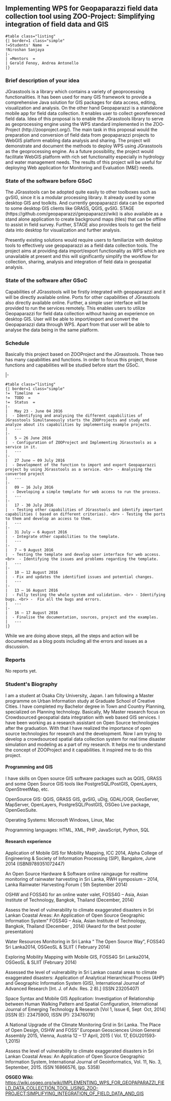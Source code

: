 
== Implementing WPS for Geopaparazzi field data collection tool using ZOO-Project: Simplifying integration of field data and GIS ==


<pre>#table class="listing"
{| border=1 class="simple"
!=Students' Name  =
!Niroshan Sanjaya 
|- 
| =Mentors  =
| Gerald Fenoy, Andrea Antonello 
|}

</pre>

=== Brief description of your idea ===
JGrasstools is a library which contains a variety of geoprocessing functionalities. It has been used for many GIS framework to provide a comprehensive Java solution for GIS packages for data access, editing, visualization and analysis. On the other hand Geopaparazzi is a standalone mobile app for field data collection. It enables user to collect georeferenced field data. Idea of this proposal is to enable the JGrasstools library to serve as geoprocessing engine using the WPS standard implemented in the ZOO­Project (http://zoo­project.org/). The main task in this proposal would the preparation and conversion of field data from geopaparazzi projects to Web­GIS platform enabling data analysis and sharing. The project will demonstrate and document the methods to deploy WPS using JGrasstools as the geoprocessing engine. As a future possibility, the project would facilitate Web­GIS platform with rich set functionality especially in hydrology and water management needs. The results of this project will be useful for deploying Web application for Monitoring and Evaluation (M&E) needs.


=== State of the software before GSoC ===
The JGrasstools can be adopted quite easily to other toolboxes such as gvSIG, since it is a modular processing library. It already used by some desktop GIS and toolkits. And currently geopaparazzi data can be exported to some desktop GIS clients like GRASS, QGIS, gvSIG. STAGE (https://github.com/geopaparazzi/geopaparazzi/wiki) is also available as a stand alone application to create background maps (tiles) that can be offline to assist in field survey. Further, STAGE also provides tools to get the field data into desktop for visualization and further analysis.

Presently existing solutions would require users to familiarize with desktop tools to effectively use geopaparazzi as a field data collection tools. The project aims at providing data import/export functionality as WPS which are unavailable at present and this will significantly simplify the workflow for collection, sharing, analysis and integration of field data in geospatial analysis.

=== State of the software after GSoC ===

Capabilities of JGrasstools will be firstly integrated with geopaparazzi and it will be directly available online. Ports for other capabilities of JGrasstools also directly available online. Further, a simple user interface will be provided to run the services remotely.
This enables users to utilize Geopaparazzi for field data collection without having an experience on desktop GIS. User will be able to import/export and convert the Geopaparazzi data through WPS. Apart from that user will be able to analyse the data being in the same platform.

=== Schedule ===
Basically this project based on ZOO­Project and the JGrasstools. Those two has many capabilities and functions. In order to focus this project, those functions and capabilities will be studied before start the GSoC.

|-

<pre>#table class="listing"
{| border=1 class="simple"
!=  Timeline  =
!=  TODO  =
!=  Status  =
|- 
|   May 23 - June 04 2016  
|  - Identifying and analysing the different capabilities of JGrasstools Simultaneously starts the ZOO­Projects and study and analyze about its capabilities by implementing example projects. 
|   ---  
|- 
|   5 – 26 June 2016  
|  - Configuration of ZOO­Project and Implementing JGrasstools as a service in it. 
|   ---  
|- 
|   27 June – 09 July 2016  
|  - Development of the function to import and export Geopaparazzi project by using JGrasstools as a service. <br>  - Analysing the converted project 
|   ---  
|- 
|   09 – 16 July 2016  
|  - Developing a simple template for web access to run the process. 
|   ---  
|- 
|   17 - 30 July 2016  
|  - Testing other capabilities of JGrasstools and identify important capabilities ( based on different criterias). <br> - Testing the ports to them and develop an access to them. 
|   ---  
|- 
|   31 July – 6 August 2016  
|  - Integrate other capabilities to the template. 
|   ---  
|- 
|   7 – 9 August 2016  
|  - Testing the template and develop user interface for web access. <br>  - Identifying the issues and problems regarding the template. 
|   ---  
|- 
|   10 – 12 August 2016  
|  - Fix and updates the identified issues and potential changes. 
|   ---  
|- 
|   13 – 16 August 2016  
|  - Fully testing the whole system and validation. <br> - Identifying bugs. <br> -  Fix all the bugs and errors. 
|   ---  
|- 
|   16 – 17 August 2016 
|  - Finalise the documentation, sources, project and the examples. 
|   ---  
|}


</pre>

While we are doing above steps, all the steps and action will be documented as a blog posts including all the errors and issues as a discussion.

=== Reports ===

No reports yet.

=== Student's Biography ===

I am a student at Osaka City University, Japan. I am following a Master programme on Urban Information study at Graduate School of Creative Cities. I have completed my Bachelor degree in Town and Country Planning, specialized on Planning technology. Basically, My Master research focus on Crowdsourced geo­spatial data integration with web based GIS services. I have been working as a research assistant on Open Source technologies after the graduation. With that I have realized the importance of open source technologies for research and the development.
Now I am trying to develop a crowdsourced spatial data collection system for real time disaster simulation and modeling as a part of my research. It helps me to understand the concept of ZOO­Project and it capabilities. It inspired me to do this project.

==== Programming and GIS ====

I have skills on Open source GIS software packages such as QGIS, GRASS and some Open Source GIS tools like PostgreSQL/PostGIS, OpenLayers, OpenStreetMap, etc.

OpenSource GIS: QGIS, GRASS GIS, gvSIG, uDig, GDAL/OGR, GeoServer, MapServer, OpenLayers, PostgreSQL/PostGIS, OSGeo Live package, OpenGeoSuite.

Operating Systems: Microsoft Windows, Linux, Mac

Programming languages: HTML, XML, PHP, JavaScript, Python, SQL

==== Research experience ====
Application of Mobile GIS for Mobility Mapping, ICC­ 2014, Alpha College of Engineering & Society of Information Processing (SIP), Bangalore, June 2014 (ISBN­9789351072447)

An Open Source Hardware & Software online raingauge for real­time monitoring of rainwater harvesting in Sri Lanka, RWH symposium – 2014, Lanka Rainwater Harvesting Forum ( 5th September 2014)

OSHW and FOSS4G for an online water valet, FOSS4G – Asia, Asian Institute of Technology, Bangkok, Thailand (December, 2014)

Assess the level of vulnerability to climate exaggerated disasters in Sri Lankan Coastal Areas: An Application of Open Source Geographic Information System” FOSS4G – Asia, Asian Institute of Technology, Bangkok, Thailand (December , 2014) (Award for the best poster presentation)

Water Resources Monitoring in Sri Lanka “ The Open Source Way”, FOSS4G Sri Lanka­2014, OSGeoSL & SLIIT ( February 2014)

Exploring Mobility Mapping with Mobile GIS, FOSS4G Sri Lanka­2014, OSGeoSL & SLIIT (February 2014)

Assessed the level of vulnerability in Sri Lankan coastal areas to climate exaggerated disasters: Application of Analytical Hierarchical Process (AHP) and Geographic Information System (GIS), International Journal of Advanced Research [Int. J. of Adv. Res. 2 8).] (ISSN 2320­5407)

Space Syntax and Mobile GIS Application: Investigation of Relationship between Human Walking Pattern and Spatial Configuration, International Journal of Emerging Technology & Research [Vol 1, Issue 6, Sept ­ Oct, 2014] [ISSN (E): 2347­5900, ISSN (P): 2347­6079]

A National Upgrade of the Climate Monitoring Grid in Sri Lanka. The Place of Open Design, OSHW and FOSS” European Geosciences Union General Assembly 2015, Vienna, Austria 12 – 17 April, 2015 ( Vol. 17, EGU2015­93­ 1,2015)

Assess the level of vulnerability to climate exaggerated disasters in Sri Lankan Coastal Areas: An Application of Open Source Geographic Information System, International Journal of Geoinformatics, Vol. 11, No. 3, September, 2015. ISSN 1686­6576, (pp. 53­58)



'''OSGEO Wiki:''' https://wiki.osgeo.org/wiki/IMPLEMENTING_WPS_FOR_GEOPAPARAZZI_FIELD_DATA_COLLECTION_TOOL_USING_ZOO-PROJECT:SIMPLIFYING_INTEGRATION_OF_FIELD_DATA_AND_GIS





